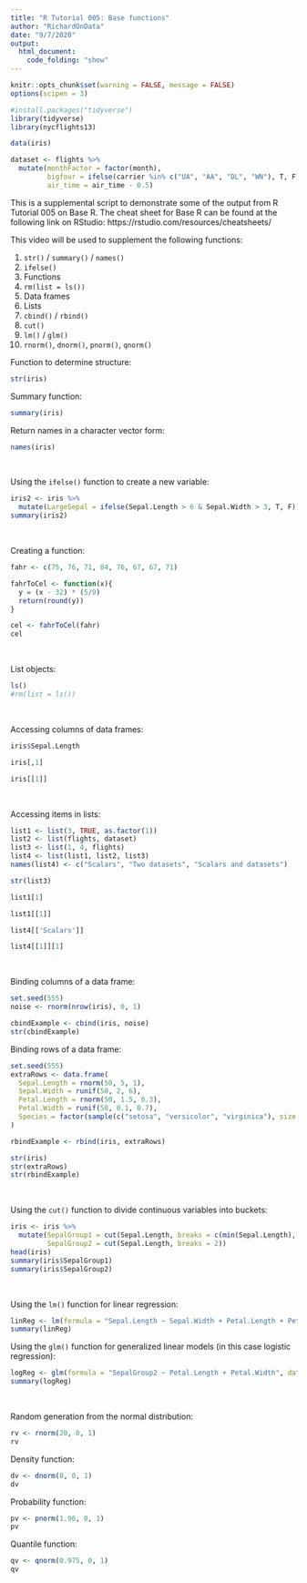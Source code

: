 ---
title: "R Tutorial 005: Base functions"
author: "RichardOnData"
date: "9/7/2020"
output: 
  html_document:
    code_folding: "show"
---

```{r setup, include=FALSE}
knitr::opts_chunk$set(warning = FALSE, message = FALSE)
options(scipen = 3)
```

```{r Load Libraries}
#install.packages("tidyverse")
library(tidyverse)
library(nycflights13)

data(iris)

dataset <- flights %>%
  mutate(monthFactor = factor(month),
         bigfour = ifelse(carrier %in% c("UA", "AA", "DL", "WN"), T, F),
         air_time = air_time - 0.5)
```

This is a supplemental script to demonstrate some of the output from R Tutorial 005 on Base R.  The cheat sheet for Base R can be found at the following link on RStudio: https://rstudio.com/resources/cheatsheets/

This video will be used to supplement the following functions:

1) `str()` / `summary()` / `names()`
2) `ifelse()`
3) Functions
4) `rm(list = ls())`
5) Data frames
6) Lists
7) `cbind()` / `rbind()`
8) `cut()`
9) `lm()` / `glm()`
10) `rnorm()`, `dnorm()`, `pnorm()`, `qnorm()`

Function to determine structure:

```{r str()}
str(iris)
```

Summary function:

```{r summary()}
summary(iris)
```

Return names in a character vector form:

```{r names()}
names(iris)
```

<br>

Using the `ifelse()` function to create a new variable:

```{r ifelse()}
iris2 <- iris %>%
  mutate(LargeSepal = ifelse(Sepal.Length > 6 & Sepal.Width > 3, T, F))
summary(iris2)
```

<br>

Creating a function:

```{r Functions}
fahr <- c(75, 76, 71, 84, 76, 67, 67, 71)

fahrToCel <- function(x){
  y = (x - 32) * (5/9) 
  return(round(y))
}

cel <- fahrToCel(fahr)
cel
```

<br>

List objects:

```{r rm(list = ls())}
ls()
#rm(list = ls())
```

<br>

Accessing columns of data frames:

```{r Data frames}
iris$Sepal.Length
```

```{r Data frames - using matrix notation}
iris[,1]
```

```{r Data frames - using list notation}
iris[[1]]
```

<br>

Accessing items in lists:

```{r Lists}
list1 <- list(3, TRUE, as.factor(1))
list2 <- list(flights, dataset)
list3 <- list(1, 4, flights)
list4 <- list(list1, list2, list3)
names(list4) <- c("Scalars", "Two datasets", "Scalars and datasets")
```

```{r Structure of a list}
str(list3)
```

```{r Return a list with element selected}
list1[1]
```
```{r Return just first element}
list1[[1]]
```
```{r Access element of list by name}
list4[['Scalars']]
```
```{r Access first element of the first element of the list}
list4[[1]][1]
```

<br>

Binding columns of a data frame:

```{r cbind()}
set.seed(555)
noise <- rnorm(nrow(iris), 0, 1)

cbindExample <- cbind(iris, noise)
str(cbindExample)
```

Binding rows of a data frame:

```{r rbind()}
set.seed(555)
extraRows <- data.frame(
  Sepal.Length = rnorm(50, 5, 1),
  Sepal.Width = runif(50, 2, 6),
  Petal.Length = rnorm(50, 1.5, 0.3),
  Petal.Width = runif(50, 0.1, 0.7),
  Species = factor(sample(c("setosa", "versicolor", "virginica"), size = 50, replace = TRUE))
)

rbindExample <- rbind(iris, extraRows)

str(iris)
str(extraRows)
str(rbindExample)
```

<br>

Using the `cut()` function to divide continuous variables into buckets:

```{r cut()}
iris <- iris %>%
  mutate(SepalGroup1 = cut(Sepal.Length, breaks = c(min(Sepal.Length), 5, 5.5, 6, 7, max(Sepal.Length)), include.lowest = TRUE),
         SepalGroup2 = cut(Sepal.Length, breaks = 2))
head(iris)
summary(iris$SepalGroup1)
summary(iris$SepalGroup2)
```

<br>

Using the `lm()` function for linear regression:

```{r lm()}
linReg <- lm(formula = "Sepal.Length ~ Sepal.Width + Petal.Length + Petal.Width", data = iris)
summary(linReg)
```

Using the `glm()` function for generalized linear models (in this case logistic regression):

```{r glm()}
logReg <- glm(formula = "SepalGroup2 ~ Petal.Length + Petal.Width", data = iris, family = "binomial")
summary(logReg)
```

<br>

Random generation from the normal distribution:

```{r rnorm()}
rv <- rnorm(20, 0, 1)
rv
```

Density function:

```{r dnorm()}
dv <- dnorm(0, 0, 1)
dv
```

Probability function:

```{r pnorm()}
pv <- pnorm(1.96, 0, 1)
pv
```

Quantile function:

```{r qnorm()}
qv <- qnorm(0.975, 0, 1)
qv
```